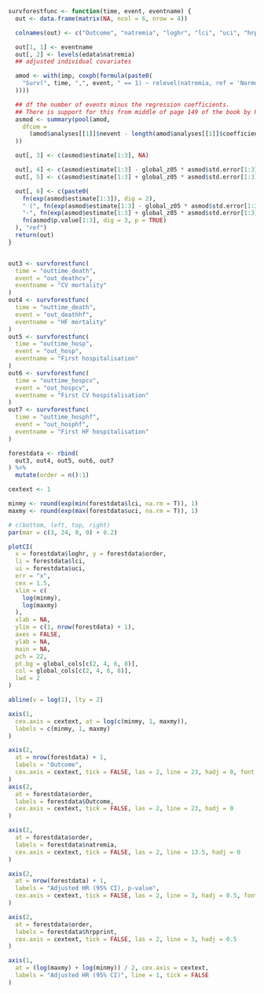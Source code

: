 
```r
survforestfunc <- function(time, event, eventname) {
  out <- data.frame(matrix(NA, ncol = 6, nrow = 4))

  colnames(out) <- c("Outcome", "natremia", "loghr", "lci", "uci", "hrpprint")

  out[1, 1] <- eventname
  out[, 2] <- levels(edata$natremia)
  ## adjusted individual covariates

  amod <- with(imp, coxph(formula(paste0(
    "Surv(", time, ",", event, " == 1) ~ relevel(natremia, ref = 'Normo/Normo') + ", paste(coxvars, collapse = " + ")
  ))))

  ## df the number of events minus the regression coefficients.
  ## There is support for this from middle of page 149 of the book by Parmer & Machin (ISBN 0471936405)
  asmod <- summary(pool(amod,
    dfcom =
      (amod$analyses[[1]]$nevent - length(amod$analyses[[1]]$coefficients))
  ))

  out[, 3] <- c(asmod$estimate[1:3], NA)

  out[, 4] <- c(asmod$estimate[1:3] - global_z05 * asmod$std.error[1:3], NA)
  out[, 5] <- c(asmod$estimate[1:3] + global_z05 * asmod$std.error[1:3], NA)

  out[, 6] <- c(paste0(
    fn(exp(asmod$estimate[1:3]), dig = 2),
    " (", fn(exp(asmod$estimate[1:3] - global_z05 * asmod$std.error[1:3]), dig = 2),
    "-", fn(exp(asmod$estimate[1:3] + global_z05 * asmod$std.error[1:3]), dig = 2), "), ",
    fn(asmod$p.value[1:3], dig = 3, p = TRUE)
  ), "ref")
  return(out)
}


out3 <- survforestfunc(
  time = "outtime_death",
  event = "out_deathcv",
  eventname = "CV mortality"
)
out4 <- survforestfunc(
  time = "outtime_death",
  event = "out_deathhf",
  eventname = "HF mortality"
)
out5 <- survforestfunc(
  time = "outtime_hosp",
  event = "out_hosp",
  eventname = "First hospitalisation"
)
out6 <- survforestfunc(
  time = "outtime_hospcv",
  event = "out_hospcv",
  eventname = "First CV hospitalisation"
)
out7 <- survforestfunc(
  time = "outtime_hosphf",
  event = "out_hosphf",
  eventname = "First HF hospitalisation"
)

forestdata <- rbind(
  out3, out4, out5, out6, out7
) %>%
  mutate(order = n():1)
```

```r

cextext <- 1

minmy <- round(exp(min(forestdata$lci, na.rm = T)), 1)
maxmy <- round(exp(max(forestdata$uci, na.rm = T)), 1)

# c(bottom, left, top, right)
par(mar = c(3, 24, 0, 0) + 0.2)

plotCI(
  x = forestdata$loghr, y = forestdata$order,
  li = forestdata$lci,
  ui = forestdata$uci,
  err = "x",
  cex = 1.5,
  xlim = c(
    log(minmy),
    log(maxmy)
  ),
  xlab = NA,
  ylim = c(1, nrow(forestdata) + 1),
  axes = FALSE,
  ylab = NA,
  main = NA,
  pch = 22,
  pt.bg = global_cols[c(2, 4, 6, 8)],
  col = global_cols[c(2, 4, 6, 8)],
  lwd = 2
)

abline(v = log(1), lty = 2)

axis(1,
  cex.axis = cextext, at = log(c(minmy, 1, maxmy)),
  labels = c(minmy, 1, maxmy)
)

axis(2,
  at = nrow(forestdata) + 1,
  labels = "Outcome",
  cex.axis = cextext, tick = FALSE, las = 2, line = 23, hadj = 0, font = 2
)
axis(2,
  at = forestdata$order,
  labels = forestdata$Outcome,
  cex.axis = cextext, tick = FALSE, las = 2, line = 23, hadj = 0
)

axis(2,
  at = forestdata$order,
  labels = forestdata$natremia,
  cex.axis = cextext, tick = FALSE, las = 2, line = 13.5, hadj = 0
)

axis(2,
  at = nrow(forestdata) + 1,
  labels = "Adjusted HR (95% CI), p-value",
  cex.axis = cextext, tick = FALSE, las = 2, line = 3, hadj = 0.5, font = 2
)

axis(2,
  at = forestdata$order,
  labels = forestdata$hrpprint,
  cex.axis = cextext, tick = FALSE, las = 2, line = 3, hadj = 0.5
)

axis(1,
  at = (log(maxmy) + log(minmy)) / 2, cex.axis = cextext,
  labels = "Adjusted HR (95% CI)", line = 1, tick = FALSE
)
```
